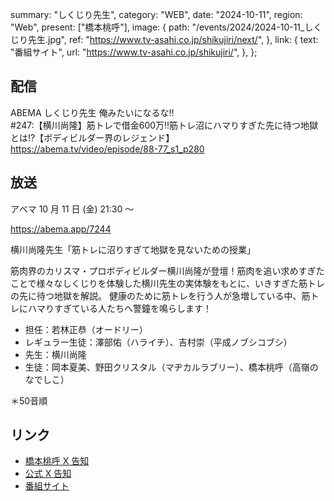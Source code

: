   summary: "しくじり先生",
  category: "WEB",
  date: "2024-10-11",
  region: "Web",
  present: ["橋本桃呼"],
  image: {
    path: "/events/2024/2024-10-11_しくじり先生.jpg",
    ref: "https://www.tv-asahi.co.jp/shikujiri/next/",
  },
  link: {
    text: "番組サイト",
    url: "https://www.tv-asahi.co.jp/shikujiri/",
  },
};

## 配信

ABEMA しくじり先生 俺みたいになるな!!<br/>
#247:【横川尚隆】筋トレで借金600万!!筋トレ沼にハマりすぎた先に待つ地獄とは!?【ボディビルダー界のレジェンド】<br/>
https://abema.tv/video/episode/88-77_s1_p280

## 放送

アベマ 10 月 11 日 (金) 21:30 〜

https://abema.app/7244

横川尚隆先生「筋トレに沼りすぎて地獄を見ないための授業」

筋肉界のカリスマ・プロボディビルダー横川尚隆が登壇！筋肉を追い求めすぎたことで様々なしくじりを体験した横川先生の実体験をもとに、いきすぎた筋トレの先に待つ地獄を解説。
健康のために筋トレを行う人が急増している中、筋トレにハマりすぎている人たちへ警鐘を鳴らします！

- 担任：若林正恭（オードリー）
- レギュラー生徒：澤部佑（ハライチ）、吉村崇（平成ノブシコブシ）
- 先生：横川尚隆
- 生徒：岡本夏美、野田クリスタル（マヂカルラブリー）、橋本桃呼（高嶺のなでしこ）

＊50音順

## リンク

- [橋本桃呼 X 告知](https://x.com/MomokoHashimoto/status/1843946189588472109)
- [公式 X 告知](https://x.com/takanenofficial/status/1843939470971994398)
- [番組サイト](https://www.tv-asahi.co.jp/shikujiri/)
